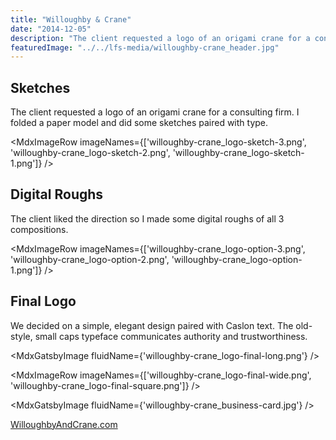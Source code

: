 ```yaml
---
title: "Willoughby & Crane"
date: "2014-12-05"
description: "The client requested a logo of an origami crane for a consulting firm."
featuredImage: "../../lfs-media/willoughby-crane_header.jpg"
---
```



## Sketches

The client requested a logo of an origami crane for a consulting firm. I folded a paper model and did some sketches paired with type.

<MdxImageRow imageNames={['willoughby-crane_logo-sketch-3.png', 'willoughby-crane_logo-sketch-2.png', 'willoughby-crane_logo-sketch-1.png']} />

## Digital Roughs

The client liked the direction so I made some digital roughs of all 3 compositions.

<MdxImageRow imageNames={['willoughby-crane_logo-option-3.png', 'willoughby-crane_logo-option-2.png', 'willoughby-crane_logo-option-1.png']} />

## Final Logo

We decided on a simple, elegant design paired with Caslon text. The old-style, small caps typeface communicates authority and trustworthiness.

<MdxGatsbyImage fluidName={'willoughby-crane_logo-final-long.png'} />

<MdxImageRow imageNames={['willoughby-crane_logo-final-wide.png', 'willoughby-crane_logo-final-square.png']} />

<MdxGatsbyImage fluidName={'willoughby-crane_business-card.jpg'} />

[WilloughbyAndCrane.com](http://www.willoughbyandcrane.com/)

